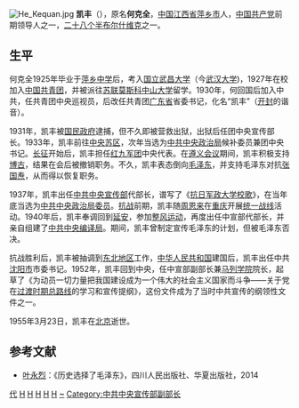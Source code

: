 [[File:He_Kequan.jpg|thumb]]
{{二十八个布尔什维克}}
'''凯丰'''（{{bd|1906年|2月|1955年|3月23日|catIdx=H何}}），原名'''何克全'''，[[中国|中国]][[江西省|江西省]][[萍乡市|萍乡市]]人，[[中国共产党|中国共产党]]前期领导人之一，[[二十八个半布尔什维克|二十八个半布尔什维克]]之一。

==生平==
何克全1925年毕业于[[萍乡中学|萍乡中学]]后，考入[[国立武昌大学|国立武昌大学]]（今[[武汉大学|武汉大学]])，1927年在校加入[[中国共青团|中国共青团]]，并被派往[[苏联|苏联]][[莫斯科中山大学|莫斯科中山大学]]留学。1930年，何回国后加入中共，任共青团中央巡视员，后改任共青团[[广东省|广东省]]省委书记，化名“凯丰”（[[开封|开封]]的谐音）。

1931年，凯丰被[[国民政府|国民政府]]逮捕，但不久即被营救出狱，出狱后任团中央宣传部长。1933年，凯丰前往[[中央苏区|中央苏区]]，次年当选为[[中共中央政治局|中共中央政治局]]候补委员兼团中央书记。[[长征|长征]]开始后，凯丰担任[[红九军团|红九军团]]中央代表。在[[遵义会议|遵义会议]]期间，凯丰积极支持[[博古|博古]]，结果在会后被撤销职务。不久，凯丰表态倒向[[毛泽东|毛泽东]]，并支持毛泽东对抗[[张国焘|张国焘]]，从而得以恢复职务。

1937年，凯丰出任[[中共中央宣传部|中共中央宣传部]]代部长，谱写了《[[抗日军政大学校歌|抗日军政大学校歌]]》，在当年底当选为[[中共中央政治局委员|中共中央政治局委员]]。[[抗日战争_(中国)|抗战]]前期，凯丰随[[周恩来|周恩来]]在[[重庆|重庆]]开展[[统一战线|统一战线]]活动。1940年后，凯丰奉调回到[[延安|延安]]，参加[[整风运动|整风运动]]，再度出任中宣部代部长，并亲自组建了[[中共中央编译局|中共中央编译局]]。期间，凯丰曾制定宣传毛泽东的计划，但被毛泽东否决。

抗战胜利后，凯丰被抽调到[[东北地区|东北地区]]工作，[[中华人民共和国|中华人民共和国]]建国后，凯丰出任中共[[沈阳市|沈阳市]]市委书记。1952年，凯丰回到中央，任中宣部副部长兼[[中共中央党校|马列学院]]院长，起草了《为动员一切力量把我国建设成为一个伟大的社会主义国家而斗争——关于党在[[过渡时期总路线|过渡时期总路线]]的学习和宣传提纲》，这份文件成为了当时中共宣传的纲领性文件之一。

1955年3月23日，凯丰在[[北京|北京]]逝世。

== 参考文献 ==
*[[叶永烈|叶永烈]]：《历史选择了毛泽东》，四川人民出版社、华夏出版社，2014
{{中共中央政治局/6}}
[[Category:中共中央宣传部部长|代]]
[[Category:中共中央政治局委員|H]]
[[Category:中華人民共和國政府官員|H]]
[[Category:莫斯科中山大学校友|H]]
[[Category:国立武汉大学校友|H]]
[[Category:萍乡人|H]]
[[Category:何姓|~]]
[[Category:中共中央宣传部副部长|Category:中共中央宣传部副部长]]